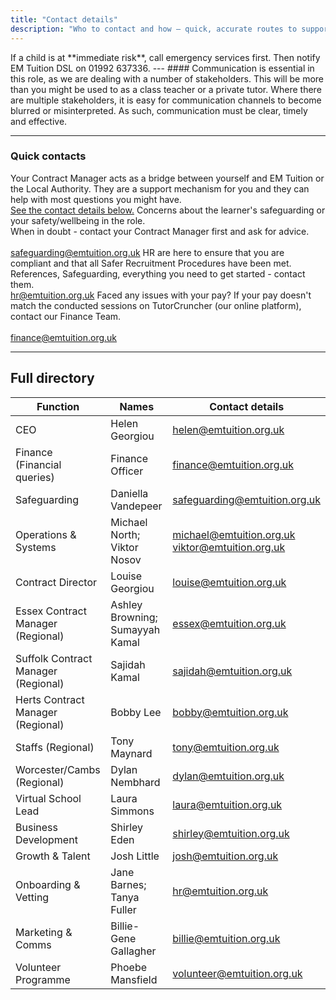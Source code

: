 ```yaml
---
title: "Contact details"
description: "Who to contact and how — quick, accurate routes to support."
---
```


<Warning>
  If a child is at **immediate risk**, call emergency services first. Then notify EM Tuition DSL on 01992 637336.
</Warning>
---
#### Communication is essential in this role, as we are dealing with a number of stakeholders. This will be more than you might be used to as a class teacher or a private tutor. Where there are multiple stakeholders, it is easy for communication channels to become blurred or misinterpreted. As such, communication must be clear, timely and effective.

---
### Quick contacts

<CardGroup cols={2}>
  <Card title="Any questions about your role" icon="user">
    Your Contract Manager acts as a bridge between yourself and EM Tuition or the Local Authority. They are a support mechanism for you and they can help with most questions you might have.  <br/>
    <a href="">See the contact details below.</a>
      </Card>
  
  <Card title="Safeguarding" icon="umbrella">
    Concerns about the learner's safeguarding or your safety/wellbeing in the role.<br/>When in doubt - contact your Contract Manager first and ask for advice.<br/><br/>
    <a href="mailto:safeguarding@emtuition.org.uk">safeguarding@emtuition.org.uk</a>
  </Card>
</CardGroup>

<CardGroup cols={2}>
  <Card title="HR & Compliance" icon="shield">
    HR are here to ensure that you are compliant and that all Safer Recruitment Procedures have been met. References, Safeguarding, everything you need to get started - contact them.<br/>
    <a href="mailto:hr@emtuition.org.uk">hr@emtuition.org.uk</a>
  </Card>
  <Card title="Finance" icon="credit-card">
    Faced any issues with your pay? If your pay doesn't match the conducted sessions on TutorCruncher (our online platform), contact our Finance Team.<br/><br/>
    <a href="mailto:finance@emtuition.org.uk">finance@emtuition.org.uk</a>
  </Card>
</CardGroup>




---

## Full directory

| Function | Names | Contact details |
|---|---|---|
| CEO | Helen Georgiou | <a href="mailto:helen@emtuition.org.uk">helen@emtuition.org.uk</a> |
| Finance (Financial queries) | Finance Officer | <a href="mailto:finance@emtuition.org.uk">finance@emtuition.org.uk</a> |
| Safeguarding | Daniella Vandepeer | <a href="mailto:safeguarding@emtuition.org.uk">safeguarding@emtuition.org.uk</a> |
| Operations & Systems | Michael North; Viktor Nosov | <a href="mailto:michael@emtuition.org.uk">michael@emtuition.org.uk</a><br/><a href="mailto:viktor@emtuition.org.uk">viktor@emtuition.org.uk</a> |
| Contract Director | Louise Georgiou | <a href="mailto:louise@emtuition.org.uk">louise@emtuition.org.uk</a> |
| Essex Contract Manager (Regional) | Ashley Browning; Sumayyah Kamal | <a href="mailto:essex@emtuition.org.uk">essex@emtuition.org.uk</a> |
| Suffolk Contract Manager (Regional) | Sajidah Kamal | <a href="mailto:sajidah@emtuition.org.uk">sajidah@emtuition.org.uk</a> |
| Herts Contract Manager (Regional) | Bobby Lee| <a href="mailto:bobby@emtuition.org.uk">bobby@emtuition.org.uk</a> |
| Staffs (Regional) | Tony Maynard | <a href="mailto:tony@emtuition.org.uk">tony@emtuition.org.uk</a> |
| Worcester/Cambs (Regional) | Dylan Nembhard  | <a href="mailto:dylan@emtuition.org.uk">dylan@emtuition.org.uk</a> |
| Virtual School Lead | Laura Simmons | <a href="mailto:laura@emtuition.org.uk">laura@emtuition.org.uk</a> |
| Business Development | Shirley Eden | <a href="mailto:shirley@emtuition.org.uk">shirley@emtuition.org.uk</a> |
| Growth & Talent | Josh Little | <a href="mailto:josh@emtuition.org.uk">josh@emtuition.org.uk</a> |
| Onboarding & Vetting | Jane Barnes; Tanya Fuller | <a href="mailto:hr@emtuition.org.uk">hr@emtuition.org.uk</a> |
| Marketing & Comms | Billie-Gene Gallagher | <a href="mailto:billie@emtuition.org.uk">billie@emtuition.org.uk</a> |
| Volunteer Programme | Phoebe Mansfield | <a href="mailto:volunteer@emtuition.org.uk">volunteer@emtuition.org.uk</a> |

